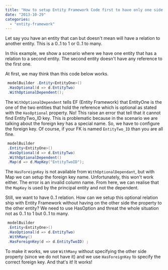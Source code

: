 ```yaml
---
title: "How to setup Entity Framework Code first to have only one side 0 to 1 relationship"
date: "2013-10-29"
categories: 
  - "entity-framework"
---
```


Let say you have an entity that can but doesn't mean will have a relation to another entity. This is a 0..1 to 1 or 0..1 to many.

In this example, we show a scenario where we have one entity that has a relation to a second entity. The second entity doesn't have any reference to the first one.

At first, we may think than this code below works.


```csharp
 modelBuilder .Entity<EntityOne>() 
 .HasOptional(d => d.EntityTwo) 
 .WithOptionalDependent(); 
```

The `WithOptionalDependent` tells EF (Entity Framework) that EntityOne is the one of the two entities that hold the reference which is optional as stated with the `HasOptional` property. No! This raise an error that tell that it cannot find EntityTwo_ID key. This is problematic because in the scenario we are talking about the foreign key has a special name. So, we have to configure the foreign key. Of course, if your FK is named `EntityTwo_ID` than you are all fine.


```csharp
 modelBuilder 
 .Entity<EntityOne>() 
 .HasOptional(d => d.EntityTwo) 
 .WithOptionalDependent() 
 .Map(d => d.MapKey("EntityTwoID"); 
```

The `HasForeignKey` is not available from `WithOptionalDependant`, but with Map we can setup the foreign key name. Unfortunately, this won't work either. The error is an invalid column name. From here, we can realise that the `MapKey` is used by the principal entity and not the dependent.

Still, we want to have 0..1 relation. How can we setup this optional relation ship with Entity Framework without having on the other side the property to the other entity? We need to use HasOption and threat the whole situation not as 0..1 to 1 but 0..1 to many. 

```csharp
 modelBuilder 
 .Entity<EntityOne>() 
 .HasOptional(d => d.EntityTwo) 
 .WithMany() 
 .HasForeignKey(d => d.EntityTwoID) ; 
```

To make it works, we use `WithMany` without specifying the other side property (since we do not have it) and we use `HasForeignKey` to specify the correct foreign key. And that's it! It works!
